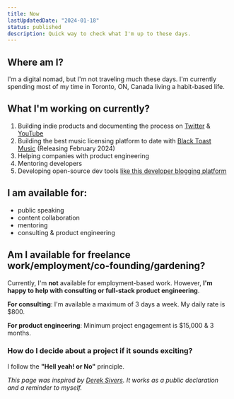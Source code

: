 ```yaml
---
title: Now
lastUpdatedDate: "2024-01-18"
status: published
description: Quick way to check what I'm up to these days.
---
```


## Where am I?

I'm a digital nomad, but I'm not traveling much these days. I'm currently spending most of my time in Toronto, ON, Canada living a habit-based life.

## What I'm working on currently?

1. Building indie products and documenting the process on [Twitter](https://twitter.com/thedevdavid) & [YouTube](https://www.youtube.com/@thedevdavid)
2. Building the best music licensing platform to date with [Black Toast Music](https://blacktoastmusic.com) (Releasing February 2024)
3. Helping companies with product engineering
4. Mentoring developers
5. Developing open-source dev tools [like this developer blogging platform](https://github.com/thedevdavid/digital-garden)

## I am available for:

- public speaking
- content collaboration
- mentoring
- consulting & product engineering

## Am I available for freelance work/employment/co-founding/gardening?

Currently, I'm **not** available for employment-based work. However, **I'm happy to help with consulting or full-stack product engineering**.

**For consulting**: I'm available a maximum of 3 days a week. My daily rate is $800.

**For product engineering**: Minimum project engagement is $15,000 & 3 months.

### How do I decide about a project if it sounds exciting?

I follow the **"Hell yeah! or No"** principle.

_This page was inspired by [Derek Sivers](https://nownownow.com/about). It works as a public declaration and a reminder to myself._
